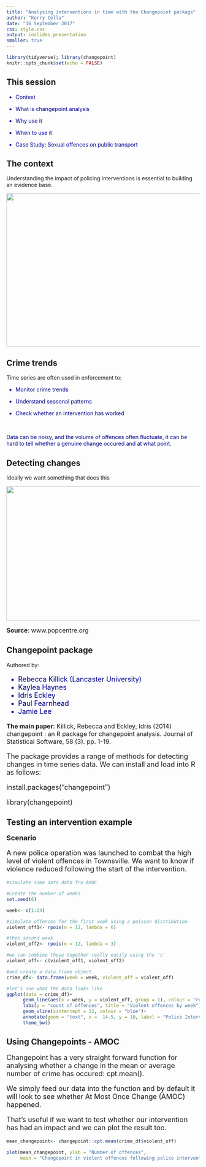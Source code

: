 ---
title: "Analysing interventions in time with the Changepoint package"
author: "Kerry Cella"
date: "16 September 2017"
css: style.css
output: ioslides_presentation
smaller: true
---

```{r setup, include=FALSE}
library(tidyverse); library(changepoint)
knitr::opts_chunk$set(echo = FALSE)
```

## This session

<font color = "#000099">

- Context

- What is changepoint analysis

- Why use it

- When to use it

- Case Study: Sexual offences on public transport

</font>

## The context

Understanding the impact of policing interventions is essential to building an evidence base.

<div>

<center>

<img src="Crime_red_toolkit.png" style="width:600px;height:400px;">

</center>

</div>


## Crime trends

Time series are often used in enforcement to:


<font color = "DarkBlue">

- Monitor crime trends

- Understand seasonal patterns

- Check whether an intervention has worked

<br>

Data can be noisy, and the volume of offences often fluctuate, it can be hard to tell whether a genuine change occured and at what point.

</font>


## Detecting changes

Ideally we want something that does this

<centre><img src="ts.png" width="600px" height="350px" /></centre>

<font size = 3>

**Source**: www.popcentre.org

</font>


## Changepoint package

Authored by:

<font color = "DarkBlue" size = 4>

- Rebecca Killick (Lancaster University)
- Kaylea Haynes
- Idris Eckley
- Paul Fearnhead
- Jamie Lee

</font>

<font size  = 3>

**The main paper**: Killick, Rebecca and Eckley, Idris (2014) changepoint : an R package for changepoint analysis. Journal of Statistical Software, 58 (3). pp. 1-19.

</font>

<font size = 4>

The package provides a range of methods for detecting changes in time series data. We can install and load into R as follows:

install.packages("changepoint") 

library(changepoint)

</font>

## Testing an intervention example

<font size = 4>

**Scenario**

A new police operation was launched to combat the high level of violent offences in Townsville. We want to know if violence reduced following the start of the intervention. 

</font>

```{r, echo =FALSE, warning= FALSE, message=FALSE, fig.height=4, fid.width = 6}
#simulate some data data fro AMOC

#Create the number of weeks
set.seed(6)

week<- c(1:24)

#simulate offences for the first week using a poisson distribution
violent_off1<- rpois(n = 12, lambda = 6)

#then second week
violent_off2<- rpois(n = 12, lambda = 3)

#we can combine these together really easily using the 'c'
violent_off<- c(violent_off1, violent_off2)

#and create a data.frame object
crime_df<- data.frame(week = week, violent_off = violent_off)

#let's see what the data looks like
ggplot(data = crime_df)+
      geom_line(aes(x = week, y = violent_off, group = 1), colour = "red")+
      labs(y = "count of offences", title = "Violent offences by week")+
      geom_vline(xintercept = 12, colour = "blue")+
      annotate(geom = "text", x =  14.5, y = 10, label = "Police Intervention")+
      theme_bw()

```

## Using Changepoints - AMOC

<font size = 4>

Changepoint has a very straight forward function for analysing whether a change in the mean or average number of crime has occured: cpt.mean().

We simply feed our data into the function and by default it will look to see whether At Most Once Change (AMOC) happened.

That's useful if we want to test whether our intervention has had an impact and we can plot the result too.

</font>

```{r, echo =FALSE, warning= FALSE, message=FALSE, fig.height=3.5, fid.width = 4}
mean_changepoint<- changepoint::cpt.mean(crime_df$violent_off)

plot(mean_changepoint, ylab = "Number of offences", 
     main = "Changepoint in violent offences following police intervention")

```